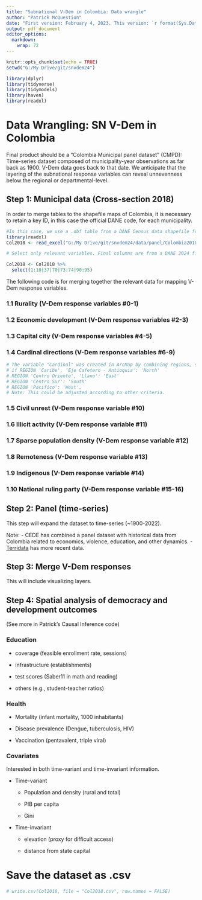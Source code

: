 ```yaml
---
title: "Subnational V-Dem in Colombia: Data wrangle"
author: "Patrick McQuestion"
date: "First version: February 4, 2023. This version: `r format(Sys.Date(), '%d %B %Y')`."
output: pdf_document
editor_options: 
  markdown: 
    wrap: 72
---
```


```r
knitr::opts_chunk$set(echo = TRUE)
setwd("G:/My Drive/git/snvdem24")

library(dplyr)
library(tidyverse)
library(tidymodels)
library(haven)
library(readxl)

```

# Data Wrangling: SN V-Dem in Colombia

Final product should be a "Colombia Municipal panel dataset" (CMPD): Time-series dataset composed of municipality-year observations as far back as 1900. V-Dem data goes back to that date. We anticipate that the layering of the subnational response variables can reveal unnevenness below the regional or departmental-level. 

## Step 1: Municipal data (Cross-section 2018)
In order to merge tables to the shapefile maps of Colombia, it is necessary to retain a key ID, in this case the official DANE code, for each municipality. 

```r
#In this case, we use a .dbf table from a DANE Census data shapefile from 2018, in order to facilitate merging later on. Data dictionary is in geospatial/MGN_ANM_MPIOS
library(readxl)
Col2018 <- read_excel("G:/My Drive/git/snvdem24/data/panel/Colombia2018_data.xls") 

# Select only relevant variables. Final columns are from a DANE 2024 file that contains regional information. 

Col2018 <- Col2018 %>%
  select(1:10|37|70|73:74|90:95) 

```

The following code is for merging together the relevant data for mapping V-Dem response variables. 

### 1.1  Rurality (V-Dem response variables #0-1)

### 1.2  Economic development (V-Dem response variables #2-3) 

### 1.3  Capital city (V-Dem response variables #4-5)

### 1.4  Cardinal directions (V-Dem response variables #6-9) 
```r
# The variable "Cardinal" was created in ArcMap by combining regions, somewhat arbitrarily:
# if REGION 'Caribe', 'Eje Cafetero - Antioquia': 'North'
# REGION 'Centro Oriente', 'Llano': 'East'
# REGION 'Centro Sur': 'South'
# REGION 'Pacifico': 'West'.
# Note: This could be adjusted according to other criteria. 
```

### 1.5  Civil unrest (V-Dem response variable #10) 

### 1.6  Illicit activity (V-Dem response variable #11) 

### 1.7  Sparse population density (V-Dem response variable #12) 

### 1.8  Remoteness (V-Dem response variable #13) 

### 1.9  Indigenous (V-Dem response variable #14) 

### 1.10  National ruling party (V-Dem response variable #15-16) 


## Step 2: Panel (time-series)

This step will expand the dataset to time-series (\~1900-2022).

Note: 
- CEDE has combined a panel dataset with historical data from Colombia related to economics, violence, education, and other dynamics.
- [Terridata](https://terridata.dnp.gov.co/index-app.html#/descargas) has more recent data.


## Step 3: Merge V-Dem responses
This will include visualizing layers.

## Step 4: Spatial analysis of democracy and development outcomes
(See more in Patrick's Causal Inference code)

### Education

-   coverage (feasible enrollment rate, sessions)

-   infrastructure (establishments)

-   test scores (Saber11 in math and reading)

-   others (e.g., student-teacher ratios)


### Health

-   Mortality (infant mortality, 1000 inhabitants)

-   Disease prevalence (Dengue, tuberculosis, HIV)

-   Vaccination (pentavalent, triple viral)


### Covariates

Interested in both time-variant and time-invariant information.

-   Time-variant

    -   Population and density (rural and total)

    -   PIB per capita

    -   Gini

-   Time-invariant

    -   elevation (proxy for difficult access)

    -   distance from state capital


# Save the dataset as .csv

```r

# write.csv(Col2018, file = "Col2018.csv", row.names = FALSE)


```


